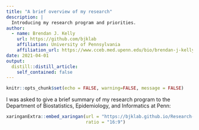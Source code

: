 ```yaml
---
title: "A brief overview of my research"
description: |
  Introducing my research program and priorities.
author:
  - name: Brendan J. Kelly 
    url: https://github.com/bjklab
    affiliation: University of Pennsylvania
    affiliation_url: https://www.cceb.med.upenn.edu/bio/brendan-j-kelly-md-msce
date: 2021-04-01
output:
  distill::distill_article:
    self_contained: false
---
```



```r
knitr::opts_chunk$set(echo = FALSE, warning=FALSE, message = FALSE)
```

I was asked to give a brief summary of my research program to the Department of Biostatistics, Epidemiology, and Informatics at Penn:   
  
  
```r

xaringanExtra::embed_xaringan(url = "https://bjklab.github.io/Research-summary-2021/bjk_research_summary_2021.html",
                              ratio = "16:9")



```



